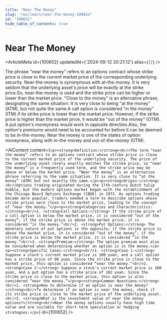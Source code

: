 ```yaml
---
title: "Near The Money"
slug: "/en/learn/near-the-money-100652"
id: "100652"
hide_table_of_contents: true
---
```



# Near The Money

<ArticleMeta id={100652} updatedAt={'2024-09-12 20:21:12'} alias={`[]`} />
<div className='border-solid border-b border-t-0 my-4 border-[var(--ifm-color-gray-300)]' />

The phrase "near the money" refers to an options contract whose strike price is close to the current market price of the corresponding underlying security. Near-the-money is synonymous with at-the-money. It is very seldom that the underlying asset's price will be exactly at the strike price.So, near-the-money is used and the strike price can be higher or lower than the market price. "Close to the money" is an alternative phrase, designating the same situation. It is very close to being "at the money"(ATM), but not quite the same.A call option is considered "in the money" (ITM) if its strike price is lower than the market price. However, if the strike price is higher than the market price, it would be "out of the money" (OTM). A put option's moneyness would work in opposite direction.Also, the option's premiums would need to be accounted for before it can be deemed to be in-the-money. Near the money is one of the states of option moneyness, along with in-the-money and out-of-the-money (OTM).

<AIContent content={`<p><strong>Definition:</strong><br/>The term “near the money” refers to an options contract whose strike price is close to the current market price of the underlying security. The price of the underlying asset rarely exactly matches the strike price, so “near the money” is a frequently used term, and the strike price may be above or below the market price. “Near the money” is an alternative phrase referring to the same situation. It is very close to “at the money” (ATM) but not exactly the same.</p><p><strong>Origin:</strong><br/>Options trading originated during the 17th-century Dutch tulip bubble, but the modern options market began with the establishment of the Chicago Board Options Exchange (CBOE) in 1973. As options trading became more popular, traders needed a term to describe options whose strike prices were close to the market price, leading to the concept of “near the money.”</p><p><strong>Categories and Characteristics:</strong><br/>1. <strong>Call Options:</strong> If the strike price of a call option is below the market price, it is considered “out of the money”; if the strike price is above the market price, it is considered “in the money.”<br/>2. <strong>Put Options:</strong> The monetary nature of put options is the opposite; if the strike price is above the market price, it is considered “out of the money”; if the strike price is below the market price, it is considered “in the money.”<br/>3. <strong>Premium:</strong> The option premium must also be considered when determining whether an option is in the money.</p><p><strong>Specific Cases:</strong><br/>1. <strong>Case 1:</strong> Suppose a stock's current market price is 100 yuan, and a call option has a strike price of 98 yuan. Since the strike price is close to the market price, this option is considered “near the money.”<br/>2. <strong>Case 2:</strong> Suppose a stock's current market price is 100 yuan, and a put option has a strike price of 102 yuan. Since the strike price is close to the market price, this option is also considered “near the money.”</p><p><strong>Common Questions:</strong><br/>1. <strong>How to determine if an option is near the money?</strong><br/>To determine if an option is near the money, check if its strike price is close to the market price of the underlying asset.<br/>2. <strong>What is the investment value of near the money options?</strong><br/>Near the money options usually have high time value and are suitable for short-term speculation or hedging strategies.</p>`} id={100652} />
